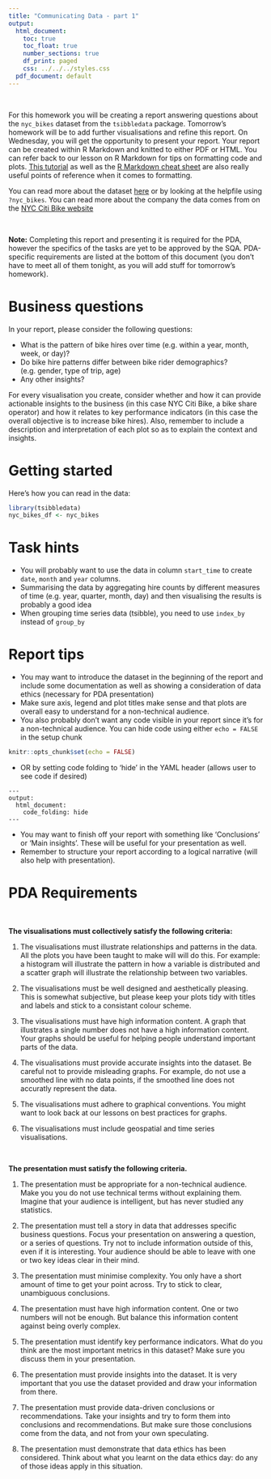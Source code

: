 ```yaml
---
title: "Communicating Data - part 1"
output:
  html_document:
    toc: true
    toc_float: true
    number_sections: true
    df_print: paged
    css: ../../../styles.css
  pdf_document: default
---
```


<br>

For this homework you will be creating a report answering questions about the `nyc_bikes` dataset from the `tsibbledata` package. Tomorrow's homework will be to add further visualisations and refine this report. On Wednesday, you will get the opportunity to present your report. Your report can be created within R Markdown and knitted to either PDF or HTML. You can refer back to our lesson on R Markdown for tips on formatting code and plots. [This tutorial](https://bookdown.org/yihui/rmarkdown/) as well as the [R Markdown cheat sheet](https://rstudio.com/wp-content/uploads/2015/02/rmarkdown-cheatsheet.pdf) are also really useful points of reference when it comes to formatting.


You can read more about the dataset [here](https://rdrr.io/github/tidyverts/tsibbledata/man/nyc_bikes.html) or by looking at the helpfile using `?nyc_bikes`. You can read more about the company the data comes from on the [NYC Citi Bike website](https://www.citibikenyc.com/about)

<br>

<div class="emphasis">

**Note:** Completing this report and presenting it is required for the PDA, however the specifics of the tasks are yet to be approved by the SQA. PDA-specific requirements are listed at the bottom of this document (you don't have to meet all of them tonight, as you will add stuff for tomorrow's homework).

</div>

# Business questions

In your report, please consider the following questions:

* What is the pattern of bike hires over time (e.g. within a year, month, week, or day)?
* Do bike hire patterns differ between bike rider demographics? (e.g. gender, type of trip, age)
* Any other insights?

For every visualisation you create, consider whether and how it can provide actionable insights to the business (in this case NYC Citi Bike, a bike share operator) and how it relates to key performance indicators (in this case the overall objective is to increase bike hires). Also, remember to include a description and interpretation of each plot so as to explain the context and insights. 

# Getting started

Here's how you can read in the data:
```r
library(tsibbledata)
nyc_bikes_df <- nyc_bikes
```


# Task hints

* You will probably want to use the data in column `start_time` to create `date`, `month` and `year` columns.
* Summarising the data by aggregating hire counts by different measures of time (e.g. year, quarter, month, day) and then visualising the results is probably a good idea
* When grouping time series data (tsibble), you need to use `index_by` instead of `group_by`

# Report tips

* You may want to introduce the dataset in the beginning of the report and include some documentation as well as showing a consideration of data ethics (necessary for PDA presentation)
* Make sure axis, legend and plot titles make sense and that plots are overall easy to understand for a non-technical audience.
* You also probably don't want any code visible in your report since it's for a non-technical audience. You can hide code using either `echo = FALSE` in the setup chunk

```r
knitr::opts_chunk$set(echo = FALSE)
```

* OR by setting code folding to 'hide' in the YAML header (allows user to see code if desired)
```
---
output:
  html_document:
    code_folding: hide
---
```
* You may want to finish off your report with something like 'Conclusions' or 'Main insights'. These will be useful for your presentation as well.
* Remember to structure your report according to a logical narrative (will also help with presentation).

# PDA Requirements

<br>

**The visualisations must collectively satisfy the following criteria:**

1. The visualisations must illustrate relationships and patterns in the data. All the plots you have been taught to make will will do this. For example: a histogram will illustrate the pattern in how a variable is distributed and a scatter graph will illustrate the relationship between two variables.


2. The visualisations must be well designed and aesthetically pleasing. This is somewhat subjective, but please keep your plots tidy with titles and labels and stick to a consistant colour scheme.


3. The visualisations must have high information content. A graph that illustrates a single number does not have a high information content. Your graphs should be useful for helping people understand important parts of the data.


4. The visualisations must provide accurate insights into the dataset. Be careful not to provide misleading graphs. For example, do not use a smoothed line with no data points, if the smoothed line does not accuratly represent the data.

5. The visualisations must adhere to graphical conventions. You might want to look back at our lessons on best practices for graphs. 

6. The visualisations must include geospatial and time series visualisations.

<br>

**The presentation must satisfy the following criteria.**

1. The presentation must be appropriate for a non-technical audience. Make you you do not use technical terms without explaining them. Imagine that your audience is intelligent, but has never studied any statistics.

2. The presentation must tell a story in data that addresses specific business questions. Focus your presentation on answering a question, or a series of questions. Try not to include information outside of this, even if it is interesting. Your audience should be able to leave with one or two key ideas clear in their mind. 

3. The presentation must minimise complexity. You only have a short amount of time to get your point across. Try to stick to clear, unambiguous conclusions.  

4. The presentation must have high information content. One or two numbers will not be enough. But balance this information content against being overly complex. 

5. The presentation must identify key performance indicators. What do you think are the most important metrics in this dataset? Make sure you discuss them in your presentation.

6. The presentation must provide insights into the dataset. It is very important that you use the dataset provided and draw your information from there. 

7. The presentation must provide data-driven conclusions or recommendations. Take your insights and try to form them into conclusions and recommendations. But make sure those conclusions come from the data, and not from your own speculating. 

8. The presentation must demonstrate that data ethics has been considered. Think about what you learnt on the data ethics day: do any of those ideas apply in this situation.